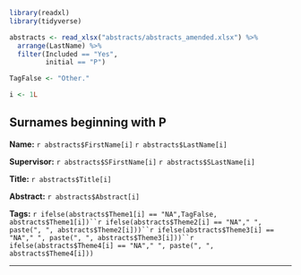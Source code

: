
```r

library(readxl)
library(tidyverse)

abstracts <- read_xlsx("abstracts/abstracts_amended.xlsx") %>%
  arrange(LastName) %>%
  filter(Included == "Yes", 
         initial == "P")

TagFalse <- "Other."

i <- 1L
```


## Surnames beginning with P {-}

**Name:** `r abstracts$FirstName[i]` `r abstracts$LastName[i]`

**Supervisor:** `r abstracts$SFirstName[i]` `r abstracts$SLastName[i]`

**Title:** `r abstracts$Title[i]`

**Abstract:** `r abstracts$Abstract[i]`

**Tags:** `r ifelse(abstracts$Theme1[i] == "NA",TagFalse, abstracts$Theme1[i])``r ifelse(abstracts$Theme2[i] == "NA"," ", paste(", ", abstracts$Theme2[i]))``r ifelse(abstracts$Theme3[i] == "NA"," ", paste(", ", abstracts$Theme3[i]))``r ifelse(abstracts$Theme4[i] == "NA"," ", paste(", ", abstracts$Theme4[i]))`

---
